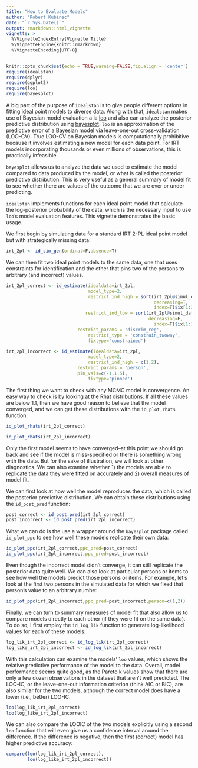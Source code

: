 ```yaml
---
title: "How to Evaluate Models"
author: "Robert Kubinec"
date: "`r Sys.Date()`"
output: rmarkdown::html_vignette
vignette: >
  %\VignetteIndexEntry{Vignette Title}
  %\VignetteEngine{knitr::rmarkdown}
  %\VignetteEncoding{UTF-8}
---
```



```r
knitr::opts_chunk$set(echo = TRUE,warning=FALSE,fig.align = 'center')
require(idealstan)
require(dplyr)
require(ggplot2)
require(loo)
require(bayesplot)
```

A big part of the purpose of `idealstan` is to give people different options in fitting ideal point models to diverse data. Along with that, `idealstan` makes use of Bayesian model evaluation a la [loo](https://cran.r-project.org/web/packages/loo/vignettes/loo-example.html) and also can analyze the posterior predictive distribution using [bayesplot](http://mc-stan.org/users/interfaces/bayesplot). `loo` is an approximation of the predictive error of a Bayesian model via leave-one-out cross-validation (LOO-CV). True LOO-CV on Bayesian models is computationally prohibitive because it involves estimating a new model for each data point. For IRT models incorporating thousands or even millions of observations, this is practically infeasible.

`bayesplot` allows us to analyze the data we used to estimate the model compared to data produced by the model, or what is called the posterior predictive distribution. This is very useful as a general summary of model fit to see whether there are values of the outcome that we are over or under predicting.

`idealstan` implements functions for each ideal point model that calculate the log-posterior probability of the data, which is the necessary input to use `loo`'s model evaluation features. This vignette demonstrates the basic usage.

We first begin by simulating data for a standard IRT 2-PL ideal point model but with strategically missing data:

```r
irt_2pl <- id_sim_gen(ordinal=F,absence=T)
```

We can then fit two ideal point models to the same data, one that uses constraints for identification and the other that pins two of the persons to arbitrary (and incorrect) values. 

```r

irt_2pl_correct <- id_estimate(idealdata=irt_2pl,
                               model_type=2,
                               restrict_ind_high = sort(irt_2pl@simul_data$true_reg_discrim,
                                                        decreasing=T,
                                                        index=T)$ix[1:3],
                              restrict_ind_low = sort(irt_2pl@simul_data$true_reg_discrim,
                                                      decreasing=F,
                                                        index=T)$ix[1:3],
                           restrict_params = 'discrim_reg',
                               restrict_type = 'constrain_twoway',
                               fixtype='constrained')

irt_2pl_incorrect <- id_estimate(idealdata=irt_2pl,
                               model_type=2,
                               restrict_ind_high = c(1,2),
                           restrict_params = 'person',
                           pin_vals=c(-1,1.5),
                               fixtype='pinned')

```

The first thing we want to check with any MCMC model is convergence. An easy way to check is by looking at the Rhat distributions. If all these values are below 1.1, then we have good reason to believe that the model converged, and we can get these distributions with the `id_plot_rhats` function:

```r
id_plot_rhats(irt_2pl_correct)
```

```r
id_plot_rhats(irt_2pl_incorrect)
```

Only the first model seems to have converged--at this point we should go back and see if the model is miss-specified or there is something wrong with the data. But for the sake of illustration, we will look at other diagnostics. We can also examine whether 1) the models are able to replicate the data they were fitted on accurately and 2) overall measures of model fit. 

We can first look at how well the model reproduces the data, which is called the posterior predictive distribution. We can obtain these distributions using the `id_post_pred` function:

```r
post_correct <- id_post_pred(irt_2pl_correct)
post_incorrect <- id_post_pred(irt_2pl_incorrect)
```

What we can do is the use a wrapper around the `bayesplot` package called `id_plot_ppc` to see how well these models replicate their own data:

```r

id_plot_ppc(irt_2pl_correct,ppc_pred=post_correct)
id_plot_ppc(irt_2pl_incorrect,ppc_pred=post_incorrect)

```

Even though the incorrect model didn't converge, it can still replicate the posterior data quite well. We can also look at particular persons or items to see how well the models predict those persons or items. For example, let's look at the first two persons in the simulated data for which we fixed that person's value to an arbitrary numbe:

```r
id_plot_ppc(irt_2pl_incorrect,ppc_pred=post_incorrect,person=c(1,2))
```


Finally, we can turn to summary measures of model fit that also allow us to compare models directly to each other (if they were fit on the same data). To do so, I first employ the `id_log_lik` function to generate log-likelihood values for each of these models:

```r
log_lik_irt_2pl_correct <- id_log_lik(irt_2pl_correct)
log_like_irt_2pl_incorrect <- id_log_lik(irt_2pl_incorrect)
```

With this calculation can examine the models' `loo` values, which shows the relative predictive performance of the model to the data. Overall, model performance seems quite good, as the Pareto k values show that there are only a few dozen observations in the dataset that aren't well predicted. The LOO-IC, or the leave-one-out information criterion (think AIC or BIC), are also similar for the two models, although the correct model does have a lower (i.e., better) LOO-IC.

```r
loo(log_lik_irt_2pl_correct)
loo(log_like_irt_2pl_incorrect)
```

We can also compare the LOOIC of the two models explicitly using a second `loo` function that will even give us a confidence interval around the difference. If the difference is negative, then the first (correct) model has higher predictive accuracy:

```r
compare(loo(log_lik_irt_2pl_correct),
        loo(log_like_irt_2pl_incorrect))
```

